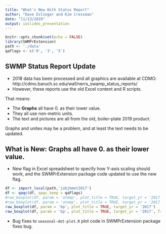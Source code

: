 ---
title: "What's New With Status Report"
author: "Dave Eslinger and Kim Cressman"
date: "11/13/2019"
output: ioslides_presentation
---

```{r setup, include=FALSE}
knitr::opts_chunk$set(echo = FALSE)
library(SWMPrExtension)
path <- './data'
qaFlags <- c('0', '3', '5')

```

## SWMP Status Report Update

- 2018 data has been processed and all graphics are available at CDMO:
  http://cdmo.baruch.sc.edu/waf/nerrs_swamp_status_reports/
- However, these reports use the old Excel content and R scripts.

That means:

- The **Graphs** all have 0. as their lower value.
- They all use non-metric units.
- The text and pictures are all from the old, boiler-plate 2019 product.


Graphs and unites may be a problem, and at least the text needs to be updated.

## What is New: **Graphs** all have 0. as their lower value.

- New flag in Excel spreadsheet to specify how Y-axis scaling should work,
and the SWMPrExtension package code updated to use the new flag.

```{r box-plot-news, warning=FALSE, out.width='50%', fig.show='hold' }
df <- import_local(path,'jobjbmet2017')
df <- qaqc(df, qaqc_keep = qaFlags)
#raw_boxplot(df, param = 'atemp', plot_title = TRUE, target_yr = '2017')
#raw_boxplot(df, param = 'atemp', plot_title = TRUE, target_yr = '2017', free_y = TRUE)
raw_boxplot(df, param = 'bp', plot_title = TRUE, target_yr = '2017')
raw_boxplot(df, param = 'bp', plot_title = TRUE, target_yr = '2017', free_y = TRUE)
```
- Bug fixes to `seasonal-dot-plot.R` plot code in SWMPrExtension package fixes bug.




